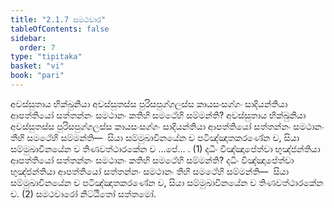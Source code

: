 ```yaml
---
title: "2.1.7 සමථවාර"
tableOfContents: false
sidebar:
  order: 7
type: "tipitaka"
basket: "vi"
book: "pari"
---
```



<DynamicBreadcrumb />

<Division number="245" book="pari">

<Paragraph number="1003" book="pari">
අවස්සුතාය භික්ඛුනියා අවස්සුතස්ස පුරිසපුග්ගලස්ස කායසංසග්ගං සාදියන්තියා ආපත්තියෝ සත්තන්නං සමථානං කතිහි සමථේහි සම්මන්ති? අවස්සුතාය භික්ඛුනියා අවස්සුතස්ස පුරිසපුග්ගලස්ස කායසංසග්ගං සාදියන්තියා ආපත්තියෝ සත්තන්නං සමථානං තීහි සමථේහි සම්මන්ති—  සියා සම්මුඛාවිනයේන ච පටිඤ්ඤාතකරණේන ච, සියා සම්මුඛාවිනයේන ච තිණවත්ථාරකේන ච …පේ… . (1)
</Paragraph>

<Paragraph number="1004" book="pari">
දධිං විඤ්ඤාපේත්වා භුඤ්ජන්තියා ආපත්තියෝ සත්තන්නං සමථානං කතිහි සමථේහි සම්මන්ති? දධිං විඤ්ඤාපේත්වා භුඤ්ජන්තියා ආපත්තියෝ සත්තන්නං සමථානං තීහි සමථේහි සම්මන්ති—  සියා සම්මුඛාවිනයේන ච පටිඤ්ඤාතකරණේන ච, සියා සම්මුඛාවිනයේන ච තිණවත්ථාරකේන ච. (2)

</Paragraph>
</Division>

<Paragraph number="1005" type="center" book="pari">
සමථවාරෝ නිට්ඨිතෝ සත්තමෝ.
</Paragraph>